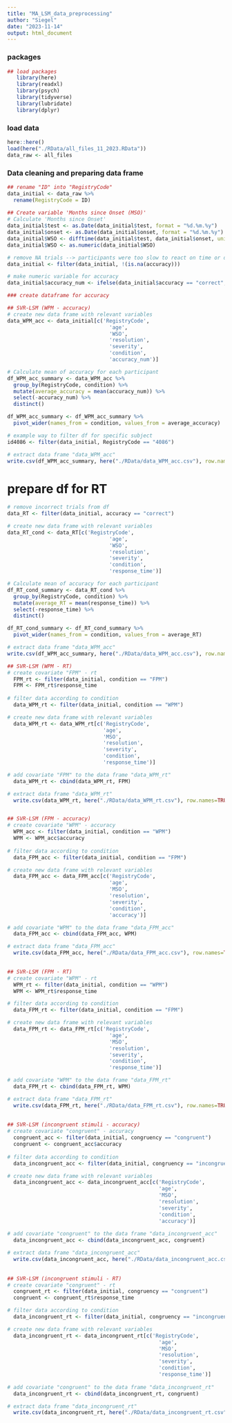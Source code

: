```yaml
---
title: "MA_LSM_data_preprocessing"
author: "Siegel"
date: "2023-11-14"
output: html_document
---
```

### packages

```r
## load packages
   library(here)
   library(readxl)
   library(psych)
   library(tidyverse)
   library(lubridate)
   library(dplyr)
```

### load data
```r
here::here()
load(here("./RData/all_files_11_2023.RData"))
data_raw <- all_files
```

### Data cleaning and preparing data frame
```r
## rename "ID" into "RegistryCode"
data_initial <- data_raw %>% 
  rename(RegistryCode = ID)
   
## Create variable 'Months since Onset (MSO)'
# Calculate 'Months since Onset'
data_initial$test <- as.Date(data_initial$test, format = "%d.%m.%y")
data_initial$onset <- as.Date(data_initial$onset, format = "%d.%m.%y")
data_initial$WSO <- difftime(data_initial$test, data_initial$onset, units = "weeks")
data_initial$WSO <- as.numeric(data_initial$WSO)

# remove NA trials --> participants were too slow to react on time or didn't react at all
data_initial <- filter(data_initial, !(is.na(accuracy)))

# make numeric variable for accuracy
data_initial$accuracy_num <- ifelse(data_initial$accuracy == "correct", 1, ifelse(data_initial$accuracy == "incorrect", 0, NA))
```


```r
### create dataframe for accuracy 

## SVR-LSM (WPM - accuracy)
# create new data frame with relevant variables 
data_WPM_acc <- data_initial[c('RegistryCode',
                                 'age',
                                 'WSO',
                                 'resolution',
                                 'severity',
                                 'condition',
                                 'accuracy_num')]

# Calculate mean of accuracy for each participant
df_WPM_acc_summary <- data_WPM_acc %>% 
  group_by(RegistryCode, condition) %>% 
  mutate(average_accuracy = mean(accuracy_num)) %>% 
  select(-accuracy_num) %>% 
  distinct()

df_WPM_acc_summary <- df_WPM_acc_summary %>% 
  pivot_wider(names_from = condition, values_from = average_accuracy)

# example way to filter df for specific subject
id4086 <- filter(data_initial, RegistryCode == "4086")

# extract data frame "data_WPM_acc"
write.csv(df_WPM_acc_summary, here("./RData/data_WPM_acc.csv"), row.names = F)
```

# prepare df for RT
```r
# remove incorrect trials from df
data_RT <- filter(data_initial, accuracy == "correct")

# create new data frame with relevant variables 
data_RT_cond <- data_RT[c('RegistryCode',
                                 'age',
                                 'WSO',
                                 'resolution',
                                 'severity',
                                 'condition',
                                 'response_time')]

# Calculate mean of accuracy for each participant
df_RT_cond_summary <- data_RT_cond %>% 
  group_by(RegistryCode, condition) %>% 
  mutate(average_RT = mean(response_time)) %>% 
  select(-response_time) %>% 
  distinct()

df_RT_cond_summary <- df_RT_cond_summary %>% 
  pivot_wider(names_from = condition, values_from = average_RT)

# extract data frame "data_WPM_acc"
write.csv(df_WPM_acc_summary, here("./RData/data_WPM_acc.csv"), row.names = F)

```





```r
## SVR-LSM (WPM - RT)
# create covariate "FPM" - rt
  FPM_rt <- filter(data_initial, condition == "FPM")
  FPM <- FPM_rt$response_time
  
# filter data according to condition
  data_WPM_rt <- filter(data_initial, condition == "WPM")

# create new data frame with relevant variables 
  data_WPM_rt <- data_WPM_rt[c('RegistryCode',
                               'age',
                               'MSO',
                               'resolution',
                               'severity',
                               'condition',
                               'response_time')]

# add covariate "FPM" to the data frame "data_WPM_rt"                                      
  data_WPM_rt <- cbind(data_WPM_rt, FPM)

# extract data frame "data_WPM_rt"
  write.csv(data_WPM_rt, here("./RData/data_WPM_rt.csv"), row.names=TRUE)


## SVR-LSM (FPM - accuracy)
# create covariate "WPM" - accuracy
  WPM_acc <- filter(data_initial, condition == "WPM")
  WPM <- WPM_acc$accuracy
  
# filter data according to condition
  data_FPM_acc <- filter(data_initial, condition == "FPM")

# create new data frame with relevant variables 
  data_FPM_acc <- data_FPM_acc[c('RegistryCode',
                                 'age',
                                 'MSO',
                                 'resolution',
                                 'severity',
                                 'condition',
                                 'accuracy')]

# add covariate "WPM" to the data frame "data_FPM_acc"                                      
  data_FPM_acc <- cbind(data_FPM_acc, WPM)

# extract data frame "data_FPM_acc"
  write.csv(data_FPM_acc, here("./RData/data_FPM_acc.csv"), row.names=TRUE)
  

## SVR-LSM (FPM - RT)
# create covariate "WPM" - rt
  WPM_rt <- filter(data_initial, condition == "WPM")
  WPM <- WPM_rt$response_time

# filter data according to condition
  data_FPM_rt <- filter(data_initial, condition == "FPM")

# create new data frame with relevant variables 
  data_FPM_rt <- data_FPM_rt[c('RegistryCode',
                                 'age',
                                 'MSO',
                                 'resolution',
                                 'severity',
                                 'condition',
                                 'response_time')]

# add covariate "WPM" to the data frame "data_FPM_rt"                                      
  data_FPM_rt <- cbind(data_FPM_rt, WPM)

# extract data frame "data_FPM_rt"
  write.csv(data_FPM_rt, here("./RData/data_FPM_rt.csv"), row.names=TRUE)
  
  
## SVR-LSM (incongruent stimuli - accuracy)
# create covariate "congruent" - accuracy 
  congruent_acc <- filter(data_initial, congruency == "congruent")
  congruent <- congruent_acc$accuracy
  
# filter data according to condition
  data_incongruent_acc <- filter(data_initial, congruency == "incongruent")

# create new data frame with relevant variables 
  data_incongruent_acc <- data_incongruent_acc[c('RegistryCode',
                                                 'age',
                                                 'MSO',
                                                 'resolution',
                                                 'severity',
                                                 'condition',
                                                 'accuracy')]
                                                 
# add covariate "congruent" to the data frame "data_incongruent_acc"                                  
  data_incongruent_acc <- cbind(data_incongruent_acc, congruent)

# extract data frame "data_incongruent_acc"
  write.csv(data_incongruent_acc, here("./RData/data_incongruent_acc.csv"), row.names=TRUE)
  
  
## SVR-LSM (incongruent stimuli - RT)
# create covariate "congruent" - rt 
  congruent_rt <- filter(data_initial, congruency == "congruent")
  congruent <- congruent_rt$response_time

# filter data according to condition
  data_incongruent_rt <- filter(data_initial, congruency == "incongruent")

# create new data frame with relevant variables 
  data_incongruent_rt <- data_incongruent_rt[c('RegistryCode',
                                                 'age',
                                                 'MSO',
                                                 'resolution',
                                                 'severity',
                                                 'condition',
                                                 'response_time')]
                                                 
# add covariate "congruent" to the data frame "data_incongruent_rt"                                  
  data_incongruent_rt <- cbind(data_incongruent_rt, congruent)

# extract data frame "data_incongruent_rt"
  write.csv(data_incongruent_rt, here("./RData/data_incongruent_rt.csv"), row.names=TRUE)
```

